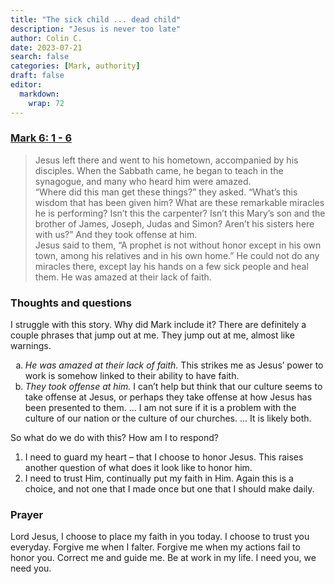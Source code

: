 ```yaml
---
title: "The sick child ... dead child"
description: "Jesus is never too late"
author: Colin C.
date: 2023-07-21
search: false
categories: [Mark, authority]
draft: false
editor: 
  markdown: 
    wrap: 72
---
```


### [Mark 6: 1 - 6](https://www.bible.com/bible/111/MRK.6.NIV)

> Jesus left there and went to his hometown, accompanied by his disciples. When the Sabbath came, he began to teach in the synagogue, and many who heard him were amazed.\
> “Where did this man get these things?” they asked. “What’s this wisdom that has been given him? What are these remarkable miracles he is performing? Isn’t this the carpenter? Isn’t this Mary’s son and the brother of James, Joseph, Judas and Simon? Aren’t his sisters here with us?” And they took offense at him.\
> Jesus said to them, “A prophet is not without honor except in his own town, among his relatives and in his own home.” He could not do any miracles there, except lay his hands on a few sick people and heal them. He was amazed at their lack of faith.

### Thoughts and questions 

I struggle with this story.  Why did Mark include it?  There are definitely a couple phrases that jump out at me.  They jump out at me, almost like warnings.  

a.    _He was amazed at their lack of faith._  This strikes me as Jesus' power to work is somehow linked to their ability to have faith.  
b.    _They took offense at him._  I can't help but think that our culture seems to take offense at Jesus, or perhaps they take offense at how Jesus has been presented to them. ... I am not sure if it is a problem with the culture of our nation or the culture of our churches.  ... It is likely both.  

So what do we do with this?  How am I to respond? 

1.  I need to guard my heart -- that I choose to honor Jesus.  This raises another question of what does it look like to honor him. 
2.  I need to trust Him, continually put my faith in Him.  Again this is a choice, and not one that I made once but one that I should make daily.  

### Prayer

Lord Jesus, I choose to place my faith in you today.  I choose to trust you everyday.  Forgive me when I falter.  Forgive me when my actions fail to honor you.  Correct me and guide me.  Be at work in my life.  I need you, we need you.  